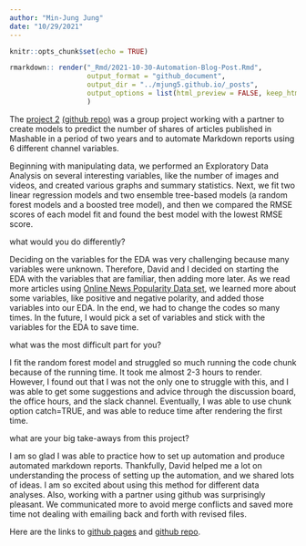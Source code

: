 ```yaml
---
author: "Min-Jung Jung"  
date: "10/29/2021"
---
```


```r
knitr::opts_chunk$set(echo = TRUE)
```

```r
rmarkdown:: render("_Rmd/2021-10-30-Automation-Blog-Post.Rmd",
                   output_format = "github_document",
                   output_dir = "../mjung5.github.io/_posts", 
                   output_options = list(html_preview = FALSE, keep_html = FALSE)
                   )
```

The [project 2](https://mjung5.github.io/online-news-prediction/) [(github repo)](https://github.com/mjung5/online-news-prediction) was a group project working with a partner to create models to predict the number of shares of articles published in Mashable in a period of two years and to automate Markdown reports using 6 different channel variables. 

Beginning with manipulating data, we performed an Exploratory Data Analysis on several interesting variables, like the number of images and videos, and created various graphs and summary statistics. Next, we fit two linear regression models and two ensemble tree-based models (a random forest models and a boosted tree model), and then we compared the RMSE scores of each model fit and found the best model with the lowest RMSE score.

what would you do differently?

Deciding on the variables for the EDA was very challenging because many variables were unknown. Therefore, David and I decided on starting the EDA with the variables that are familiar, then adding more later. As we read more articles using [Online News Popularity Data set](https://archive.ics.uci.edu/ml/datasets/online+news+popularity), we learned more about some variables, like positive and negative polarity, and added those variables into our EDA. In the end, we had to change the codes so many times. In the future, I would pick a set of variables and stick with the variables for the EDA to save time. 

what was the most difficult part for you?

I fit the random forest model and struggled so much running the code chunk because of the running time. It took me almost 2-3 hours to render. However, I found out that I was not the only one to struggle with this, and I was able to get some suggestions and advice through the discussion board, the office hours, and the slack channel. Eventually, I was able to use chunk option catch=TRUE, and was able to reduce time after rendering the first time. 

what are your big take-aways from this project?

I am so glad I was able to practice how to set up automation and produce automated markdown reports. Thankfully, David helped me a lot on understanding the process of setting up the automation, and we shared lots of ideas. I am so excited about using this method for different data analyses. Also, working with a partner using github was surprisingly pleasant. We communicated more to avoid merge conflicts and saved more time not dealing with emailing back and forth with revised files.   

Here are the links to [github pages](https://mjung5.github.io/online-news-prediction/) and [github repo](https://github.com/mjung5/online-news-prediction).
